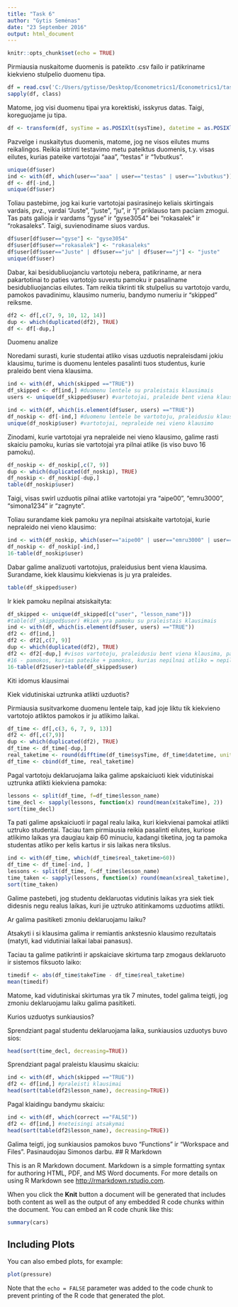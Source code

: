 ---
title: "Task 6"
author: "Gytis Semėnas"
date: "23 September 2016"
output: html_document
---

```{r setup, include=FALSE}
knitr::opts_chunk$set(echo = TRUE)
```
Pirmiausia nuskaitome duomenis is pateikto .csv failo ir patikriname kiekvieno stulpelio duomenu tipa.
```{r}
df = read.csv('C:/Users/gytisse/Desktop/Econometrics1/Econometrics1/task6/R_programing_swirlResults.csv',stringsAsFactors=FALSE)
sapply(df, class)
```
Matome, jog visi duomenu tipai yra korektiski, isskyrus datas. Taigi, koreguojame ju tipa.
```{r}
df <- transform(df, sysTime = as.POSIXlt(sysTime), datetime = as.POSIXlt(datetime))
```
Pazvelge i nuskaitytus duomenis, matome, jog ne visos eilutes mums reikalingos. Reikia istrinti testavimo metu pateiktus duomenis, t.y. visas eilutes, kurias pateike vartotojai "aaa", "testas" ir "1vbutkus".
```{r}
unique(df$user)
ind <- with(df, which(user=="aaa" | user=="testas" | user=="1vbutkus"))
df <- df[-ind,]
unique(df$user)
```
Toliau pastebime, jog kai kurie vartotojai pasirasinejo keliais skirtingais vardais, pvz., vardai "Juste", "juste", "ju", ir "j" priklauso tam paciam zmogui. Tas pats galioja ir vardams "gyse" ir "gyse3054" bei "rokasalek" ir "rokasaleks". Taigi, suvienodiname siuos vardus.
```{r}
df$user[df$user=="gyse"] <- "gyse3054"
df$user[df$user=="rokasalek"] <- "rokasaleks"
df$user[df$user=="Juste" | df$user=="ju" | df$user=="j"] <- "juste"
unique(df$user)
```
Dabar, kai besidubliuojanciu vartotoju nebera, patikriname, ar nera pakartotinai to paties vartotojo suvestu pamoku ir pasaliname besidubliuojancias eilutes. Tam reikia tikrinti tik stulpelius su vartotojo vardu, pamokos pavadinimu, klausimo numeriu, bandymo numeriu ir "skipped" reiksme.
```{r}
df2 <- df[,c(7, 9, 10, 12, 14)]
dup <- which(duplicated(df2), TRUE)
df <- df[-dup,]
```
Duomenu analize

Noredami surasti, kurie studentai atliko visas uzduotis nepraleisdami jokiu klausimu, turime is duomenu lenteles pasalinti tuos studentus, kurie praleido bent viena klausima.
```{r}
ind <- with(df, which(skipped =="TRUE"))
df_skipped <- df[ind,] #duomenu lentele su praleistais klausimais
users <- unique(df_skipped$user) #vartotojai, praleide bent viena klausima

ind <- with(df, which(is.element(df$user, users) =="TRUE"))
df_noskip <- df[-ind,] #duomenu lentele be vartotoju, praleidusiu klausimus
unique(df_noskip$user) #vartotojai, nepraleide nei vieno klausimo
```
Zinodami, kurie vartotojai yra nepraleide nei vieno klausimo, galime rasti skaiciu pamoku, kurias sie vartotojai yra pilnai atlike (is viso buvo 16 pamoku).
```{r}
df_noskip <- df_noskip[,c(7, 9)]
dup <- which(duplicated(df_noskip), TRUE)
df_noskip <- df_noskip[-dup,]
table(df_noskip$user)
```
Taigi, visas swirl uzduotis pilnai atlike vartotojai yra "aipe00", "emru3000", "simona1234" ir "zagnyte".

Toliau surandame kiek pamoku yra nepilnai atsiskaite vartotojai, kurie nepraleido nei vieno klausimo:
```{r}
ind <- with(df_noskip, which(user=="aipe00" | user=="emru3000" | user=="simona1234" | user=="zagnyte"))
df_noskip <- df_noskip[-ind,]
16-table(df_noskip$user)
```
Dabar galime analizuoti vartotojus, praleidusius bent viena klausima. Surandame, kiek klausimu kiekvienas is ju yra praleides.
```{r}
table(df_skipped$user)
```
Ir kiek pamoku nepilnai atsiskaityta:
```{r}
df_skipped <- unique(df_skipped[c("user", "lesson_name")])
#table(df_skipped$user) #kiek yra pamoku su praleistais klausimais
ind <- with(df, which(is.element(df$user, users) =="TRUE"))
df2 <- df[ind,]
df2 <- df2[,c(7, 9)]
dup <- which(duplicated(df2), TRUE)
df2 <- df2[-dup,] #visos vartotoju, praleidusiu bent viena klausima, pateiktos pamokos
#16 - pamokos, kurias pateike + pamokos, kurias nepilnai atliko = nepilnai atsiskaitytos pamokos
16-table(df2$user)+table(df_skipped$user)
```
Kiti idomus klausimai

Kiek vidutiniskai uztrunka atlikti uzduotis?

Pirmiausia susitvarkome duomenu lentele taip, kad joje liktu tik kiekvieno vartotojo atliktos pamokos ir ju atlikimo laikai.
```{r}
df_time <- df[,c(3, 6, 7, 9, 13)]
df2 <- df[,c(7,9)]
dup <- which(duplicated(df2), TRUE)
df_time <- df_time[-dup,]
real_taketime <- round(difftime(df_time$sysTime, df_time$datetime, units="mins"))
df_time <- cbind(df_time, real_taketime)
```
Pagal vartotoju deklaruojama laika galime apskaiciuoti kiek vidutiniskai uztrunka atlikti kiekviena pamoka:
```{r}
lessons <- split(df_time, f=df_time$lesson_name)
time_decl <- sapply(lessons, function(x) round(mean(x$takeTime), 2))
sort(time_decl)
```
Ta pati galime apskaiciuoti ir pagal realu laika, kuri kiekvienai pamokai atlikti uztruko studentai. Taciau tam pirmiausia reikia pasalinti eilutes, kuriose atlikimo laikas yra daugiau kaip 60 minuciu, kadangi tiketina, jog ta pamoka studentas atliko per kelis kartus ir sis laikas nera tikslus.
```{r}
ind <- with(df_time, which(df_time$real_taketime>60))
df_time <- df_time[-ind, ]
lessons <- split(df_time, f=df_time$lesson_name)
time_taken <- sapply(lessons, function(x) round(mean(x$real_taketime), 2))
sort(time_taken)
```
Galime pastebeti, jog studentu deklaruotas vidutinis laikas yra siek tiek didesnis negu realus laikas, kuri jie uztruko atitinkamoms uzduotims atlikti.

Ar galima pasitiketi zmoniu deklaruojamu laiku?

Atsakyti i si klausima galima ir remiantis ankstesnio klausimo rezultatais (matyti, kad vidutiniai laikai labai panasus).

Taciau ta galime patikrinti ir apskaiciave skirtuma tarp zmogaus deklaruoto ir sistemos fiksuoto laiko:
```{r}
timedif <- abs(df_time$takeTime - df_time$real_taketime)
mean(timedif)
```
Matome, kad vidutiniskai skirtumas yra tik 7 minutes, todel galima teigti, jog zmoniu deklaruojamu laiku galima pasitiketi.

Kurios uzduotys sunkiausios?

Sprendziant pagal studentu deklaruojama laika, sunkiausios uzduotys buvo sios:
```{r}
head(sort(time_decl, decreasing=TRUE))
```
Sprendziant pagal praleistu klausimu skaiciu:
```{r}
ind <- with(df, which(skipped =="TRUE"))
df2 <- df[ind,] #praleisti klausimai
head(sort(table(df2$lesson_name), decreasing=TRUE))
```
Pagal klaidingu bandymu skaiciu:
```{r}
ind <- with(df, which(correct =="FALSE"))
df2 <- df[ind,] #neteisingi atsakymai
head(sort(table(df2$lesson_name), decreasing=TRUE))
```
Galima teigti, jog sunkiausios pamokos buvo "Functions" ir "Workspace and Files".
Pasinaudojau Simonos darbu.
## R Markdown

This is an R Markdown document. Markdown is a simple formatting syntax for authoring HTML, PDF, and MS Word documents. For more details on using R Markdown see <http://rmarkdown.rstudio.com>.

When you click the **Knit** button a document will be generated that includes both content as well as the output of any embedded R code chunks within the document. You can embed an R code chunk like this:

```{r cars}
summary(cars)
```

## Including Plots

You can also embed plots, for example:

```{r pressure, echo=FALSE}
plot(pressure)
```

Note that the `echo = FALSE` parameter was added to the code chunk to prevent printing of the R code that generated the plot.

